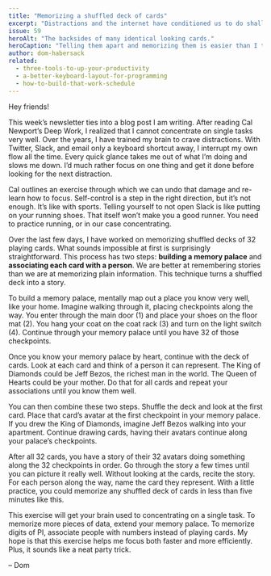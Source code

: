 ```yaml
---
title: "Memorizing a shuffled deck of cards"
excerpt: "Distractions and the internet have conditioned us to do shallow work. To engage in Deep Work, we need to learn how to concentrate again."
issue: 59
heroAlt: "The backsides of many identical looking cards."
heroCaption: "Telling them apart and memorizing them is easier than I thought."
author: dom-habersack
related:
  - three-tools-to-up-your-productivity
  - a-better-keyboard-layout-for-programming
  - how-to-build-that-work-schedule
---
```

Hey friends!

This week’s newsletter ties into a blog post I am writing. After reading Cal Newport’s Deep Work, I realized that I cannot concentrate on single tasks very well. Over the years, I have trained my brain to crave distractions. With Twitter, Slack, and email only a keyboard shortcut away, I interrupt my own flow all the time. Every quick glance takes me out of what I’m doing and slows me down. I’d much rather focus on one thing and get it done before looking for the next distraction.

Cal outlines an exercise through which we can undo that damage and re-learn how to focus. Self-control is a step in the right direction, but it’s not enough. It’s like with sports. Telling yourself to not open Slack is like putting on your running shoes. That itself won’t make you a good runner. You need to practice running, or in our case concentrating.

Over the last few days, I have worked on memorizing shuffled decks of 32 playing cards. What sounds impossible at first is surprisingly straightforward. This process has two steps: **building a memory palace** and **associating each card with a person**. We are better at remembering stories than we are at memorizing plain information. This technique turns a shuffled deck into a story.

To build a memory palace, mentally map out a place you know very well, like your home. Imagine walking through it, placing checkpoints along the way. You enter through the main door (1) and place your shoes on the floor mat (2). You hang your coat on the coat rack (3) and turn on the light switch (4). Continue through your memory palace until you have 32 of those checkpoints.

Once you know your memory palace by heart, continue with the deck of cards. Look at each card and think of a person it can represent. The King of Diamonds could be Jeff Bezos, the richest man in the world. The Queen of Hearts could be your mother. Do that for all cards and repeat your associations until you know them well.

You can then combine these two steps. Shuffle the deck and look at the first card. Place that card’s avatar at the first checkpoint in your memory palace. If you drew the King of Diamonds, imagine Jeff Bezos walking into your apartment. Continue drawing cards, having their avatars continue along your palace’s checkpoints.

After all 32 cards, you have a story of their 32 avatars doing something along the 32 checkpoints in order. Go through the story a few times until you can picture it really well. Without looking at the cards, recite the story. For each person along the way, name the card they represent. With a little practice, you could memorize any shuffled deck of cards in less than five minutes like this.

This exercise will get your brain used to concentrating on a single task. To memorize more pieces of data, extend your memory palace. To memorize digits of PI, associate people with numbers instead of playing cards. My hope is that this exercise helps me focus both faster and more efficiently. Plus, it sounds like a neat party trick.

– Dom
